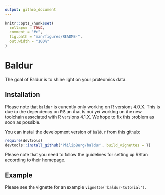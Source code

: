 ```yaml
---
output: github_document
---
```


<!-- README.md is generated from README.Rmd. Please edit that file -->

```r
knitr::opts_chunk$set(
  collapse = TRUE,
  comment = "#>",
  fig.path = "man/figures/README-",
  out.width = "100%"
)
```

# Baldur

The goal of Baldur is to shine light on your proteomics data.

## Installation
Please note that `baldur` is currently only working on R versions 4.0.X.
This is due to the dependency on RStan that is not yet working on the new toolchain associated with R versions 4.1.X.
We hope to fix this problem as soon as possible.

You can install the development version of `baldur` from this github:
``` r
require(devtools)
devtools::install_github('PhilipBerg/baldur', build_vignettes = T)
```

Please note that you need to follow the guidelines for setting up RStan according to their homepage.

## Example

Please see the vignette for an example `vignette('baldur-tutorial')`.
